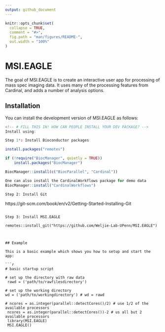 ```yaml
---
output: github_document
---
```


<!-- README.md is generated from README.Rmd. Please edit that file -->

```r
knitr::opts_chunk$set(
  collapse = TRUE,
  comment = "#>",
  fig.path = "man/figures/README-",
  out.width = "100%"
)
```

# MSI.EAGLE

<!-- badges: start -->
<!-- badges: end -->

The goal of MSI.EAGLE is to create an interactive user app for processing of mass spec imaging data. It uses many of the processing features from Cardinal, and adds a number of analysis options.

## Installation

You can install the development version of MSI.EAGLE as follows:

``` r
<!-- # FILL THIS IN! HOW CAN PEOPLE INSTALL YOUR DEV PACKAGE? -->
Install using: 

Step 1*: Install Bioconductor packages

install.packages("remotes")

if (!require("BiocManager", quietly = TRUE))
    install.packages("BiocManager")

BiocManager::install(c("BiocParallel", "Cardinal"))

One can also install the CardinalWorkflows package for demo data
BiocManager::install("CardinalWorkflows")
```

```
Step 2: Install Git
```
https://git-scm.com/book/en/v2/Getting-Started-Installing-Git
```

Step 3: Install MSI.EAGLE

remotes::install_git("https://github.com/Weljie-Lab-UPenn/MSI.EAGLE")
```

```

```

```

## Example

This is a basic example which shows you how to setup and start the app:

```r
# basic startup script

# set up the directory with raw data
 rawd = ('path/to/rawfilesdirectory')

# set up the working directory
wd = ('path/to/workingdirectory') # wd = rawd

# ncores = as.integer(parallel::detectCores()/2) # use 1/2 of the available processors
 ncores = as.integer(parallel::detectCores())-2 # us all but 2 available processors
 library(MSI.EAGLE)
 MSI.EAGLE()

```

<!-- What is special about using `README.Rmd` instead of just `README.md`? You can include R chunks like so: -->

<!-- ```{r cars} -->
<!-- summary(cars) -->
<!-- ``` -->

<!-- You'll still need to render `README.Rmd` regularly, to keep `README.md` up-to-date. `devtools::build_readme()` is handy for this. You could also use GitHub Actions to re-render `README.Rmd` every time you push. An example workflow can be found here: <https://github.com/r-lib/actions/tree/v1/examples>. -->

<!-- You can also embed plots, for example: -->

<!-- ```{r pressure, echo = FALSE} -->
<!-- plot(pressure) -->
<!-- ``` -->

<!-- In that case, don't forget to commit and push the resulting figure files, so they display on GitHub and CRAN. -->
